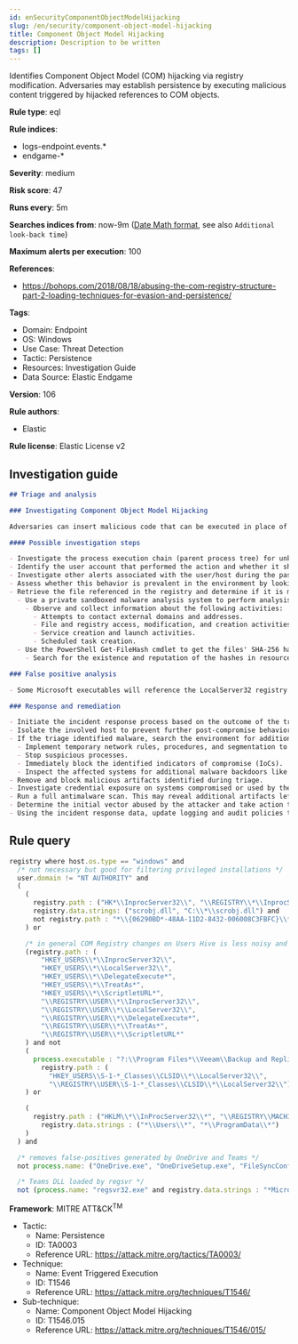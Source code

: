 ```yaml
---
id: enSecurityComponentObjectModelHijacking
slug: /en/security/component-object-model-hijacking
title: Component Object Model Hijacking
description: Description to be written
tags: []
---
```


<div id="component-object-model-hijacking"></div>

Identifies Component Object Model (COM) hijacking via registry modification. Adversaries may establish persistence by executing malicious content triggered by hijacked references to COM objects.

**Rule type**: eql

**Rule indices**: 

* logs-endpoint.events.*
* endgame-*

**Severity**: medium

**Risk score**: 47

**Runs every**: 5m

**Searches indices from**: now-9m ([Date Math format](((ref))/common-options.html#date-math), see also <DocLink id="enSecurityRulesUiCreate" section="set-the-rules-schedule">`Additional look-back time`</DocLink>)

**Maximum alerts per execution**: 100

**References**: 

* https://bohops.com/2018/08/18/abusing-the-com-registry-structure-part-2-loading-techniques-for-evasion-and-persistence/

**Tags**: 

* Domain: Endpoint
* OS: Windows
* Use Case: Threat Detection
* Tactic: Persistence
* Resources: Investigation Guide
* Data Source: Elastic Endgame

**Version**: 106

**Rule authors**: 

* Elastic

**Rule license**: Elastic License v2

## Investigation guide

```markdown
## Triage and analysis

### Investigating Component Object Model Hijacking

Adversaries can insert malicious code that can be executed in place of legitimate software through hijacking the COM references and relationships as a means of persistence.

#### Possible investigation steps

- Investigate the process execution chain (parent process tree) for unknown processes. Examine their executable files for prevalence, whether they are located in expected locations, and if they are signed with valid digital signatures.
- Identify the user account that performed the action and whether it should perform this kind of action.
- Investigate other alerts associated with the user/host during the past 48 hours.
- Assess whether this behavior is prevalent in the environment by looking for similar occurrences across hosts.
- Retrieve the file referenced in the registry and determine if it is malicious:
  - Use a private sandboxed malware analysis system to perform analysis.
    - Observe and collect information about the following activities:
      - Attempts to contact external domains and addresses.
      - File and registry access, modification, and creation activities.
      - Service creation and launch activities.
      - Scheduled task creation.
  - Use the PowerShell Get-FileHash cmdlet to get the files' SHA-256 hash values.
    - Search for the existence and reputation of the hashes in resources like VirusTotal, Hybrid-Analysis, CISCO Talos, Any.run, etc.

### False positive analysis

- Some Microsoft executables will reference the LocalServer32 registry key value for the location of external COM objects.

### Response and remediation

- Initiate the incident response process based on the outcome of the triage.
- Isolate the involved host to prevent further post-compromise behavior.
- If the triage identified malware, search the environment for additional compromised hosts.
  - Implement temporary network rules, procedures, and segmentation to contain the malware.
  - Stop suspicious processes.
  - Immediately block the identified indicators of compromise (IoCs).
  - Inspect the affected systems for additional malware backdoors like reverse shells, reverse proxies, or droppers that attackers could use to reinfect the system.
- Remove and block malicious artifacts identified during triage.
- Investigate credential exposure on systems compromised or used by the attacker to ensure all compromised accounts are identified. Reset passwords for these accounts and other potentially compromised credentials, such as email, business systems, and web services.
- Run a full antimalware scan. This may reveal additional artifacts left in the system, persistence mechanisms, and malware components.
- Determine the initial vector abused by the attacker and take action to prevent reinfection through the same vector.
- Using the incident response data, update logging and audit policies to improve the mean time to detect (MTTD) and the mean time to respond (MTTR).
```

## Rule query

```js
registry where host.os.type == "windows" and
  /* not necessary but good for filtering privileged installations */
  user.domain != "NT AUTHORITY" and
  (
    (
      registry.path : ("HK*\\InprocServer32\\", "\\REGISTRY\\*\\InprocServer32\\") and
      registry.data.strings: ("scrobj.dll", "C:\\*\\scrobj.dll") and
      not registry.path : "*\\{06290BD*-48AA-11D2-8432-006008C3FBFC}\\*"
    ) or

    /* in general COM Registry changes on Users Hive is less noisy and worth alerting */
    (registry.path : (
        "HKEY_USERS\\*\\InprocServer32\\",
        "HKEY_USERS\\*\\LocalServer32\\",
        "HKEY_USERS\\*\\DelegateExecute*",
        "HKEY_USERS\\*\\TreatAs*",
        "HKEY_USERS\\*\\ScriptletURL*",
        "\\REGISTRY\\USER\\*\\InprocServer32\\",
        "\\REGISTRY\\USER\\*\\LocalServer32\\",
        "\\REGISTRY\\USER\\*\\DelegateExecute*",
        "\\REGISTRY\\USER\\*\\TreatAs*", 
        "\\REGISTRY\\USER\\*\\ScriptletURL*"
    ) and not 
    (
      process.executable : "?:\\Program Files*\\Veeam\\Backup and Replication\\Console\\veeam.backup.shell.exe" and
        registry.path : (
          "HKEY_USERS\\S-1-*_Classes\\CLSID\\*\\LocalServer32\\",
          "\\REGISTRY\\USER\\S-1-*_Classes\\CLSID\\*\\LocalServer32\\"))
    ) or

    (
      registry.path : ("HKLM\\*\\InProcServer32\\*", "\\REGISTRY\\MACHINE\\*\\InProcServer32\\*") and
        registry.data.strings : ("*\\Users\\*", "*\\ProgramData\\*")
    )
  ) and

  /* removes false-positives generated by OneDrive and Teams */
  not process.name: ("OneDrive.exe", "OneDriveSetup.exe", "FileSyncConfig.exe", "Teams.exe") and

  /* Teams DLL loaded by regsvr */
  not (process.name: "regsvr32.exe" and registry.data.strings : "*Microsoft.Teams.*.dll")

```

**Framework**: MITRE ATT&CK<sup>TM</sup>

* Tactic:
    * Name: Persistence
    * ID: TA0003
    * Reference URL: https://attack.mitre.org/tactics/TA0003/
* Technique:
    * Name: Event Triggered Execution
    * ID: T1546
    * Reference URL: https://attack.mitre.org/techniques/T1546/
* Sub-technique:
    * Name: Component Object Model Hijacking
    * ID: T1546.015
    * Reference URL: https://attack.mitre.org/techniques/T1546/015/

